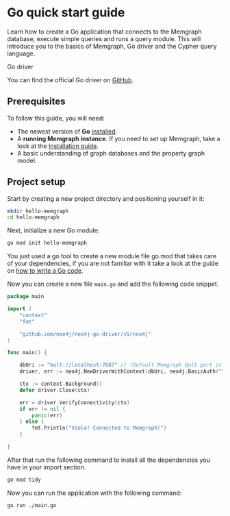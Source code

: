 

# Go quick start guide 

Learn how to create a Go application that connects to the Memgraph database, execute simple queries and runs a query module.
This will introduce you to the basics of Memgraph, Go driver and the Cypher query language. 

<Callout type="info"> 

Go driver

You can find the official Go driver on
[GitHub](https://github.com/neo4j/neo4j-go-driver).

</Callout>

## Prerequisites

To follow this guide, you will need:

- The newest version of **Go** [installed](https://golang.org/doc/install).
- A **running Memgraph instance**. If you need to set up Memgraph, take a look
  at the [Installation guide](/getting-started/install-memgraph).
- A basic understanding of graph databases and the property graph model.


## Project setup

Start by creating a new project directory and positioning yourself in it:

```bash
mkdir hello-memgraph
cd hello-memgraph
```

Next, initialize a new Go module:

```bash
go mod init hello-memgraph
```

You just used a go tool to create a new module file go.mod that takes care of your dependencies, if you are not familiar with it take a look at 
the guide on [how to write a Go code](https://go.dev/doc/code). 

Now you can create a new file `main.go` and add the following code snippet. 

```go
package main

import (
	"context"
	"fmt"

	"github.com/neo4j/neo4j-go-driver/v5/neo4j"
)

func main() {

    dbUri := "bolt://localhost:7687" // (Default Memgraph Bolt port is 7687)
	driver, err := neo4j.NewDriverWithContext(dbUri, neo4j.BasicAuth("", "", ""))

	ctx := context.Background()
	defer driver.Close(ctx)

	err = driver.VerifyConnectivity(ctx)
	if err != nil {
		panic(err)
	} else {
		fmt.Println("Viola! Connected to Memgraph!")
	}

}

```

After that run the following command to install all the dependencies you have in your import section. 

```bash
go mod tidy
```

Now you can run the application with the following command:

```bash
go run ./main.go
```



